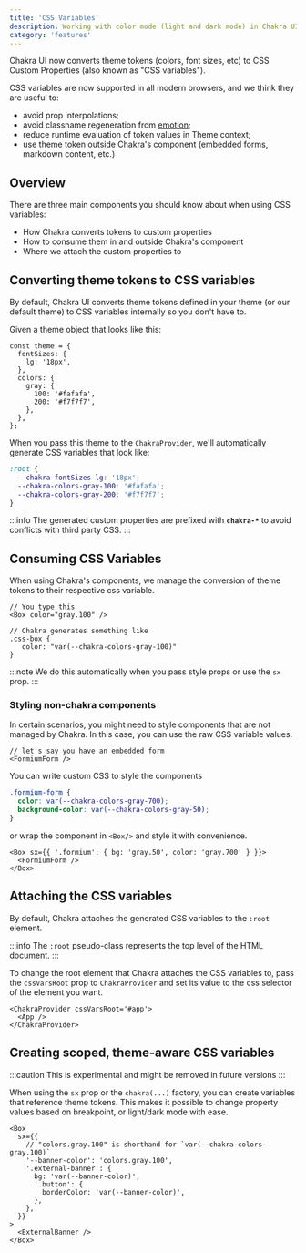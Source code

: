 ```yaml
---
title: 'CSS Variables'
description: Working with color mode (light and dark mode) in Chakra UI
category: 'features'
---
```


Chakra UI now converts theme tokens (colors, font sizes, etc) to CSS Custom
Properties (also known as "CSS variables").

CSS variables are now supported in all modern browsers, and we think they are
useful to:

- avoid prop interpolations;
- avoid classname regeneration from
  [emotion](https://emotion.sh/docs/introduction);
- reduce runtime evaluation of token values in Theme context;
- use theme token outside Chakra's component (embedded forms, markdown content,
  etc.)

## Overview

There are three main components you should know about when using CSS variables:

- How Chakra converts tokens to custom properties
- How to consume them in and outside Chakra's component
- Where we attach the custom properties to

## Converting theme tokens to CSS variables

By default, Chakra UI converts theme tokens defined in your theme (or our
default theme) to CSS variables internally so you don't have to.

Given a theme object that looks like this:

```tsx
const theme = {
  fontSizes: {
    lg: '18px',
  },
  colors: {
    gray: {
      100: '#fafafa',
      200: '#f7f7f7',
    },
  },
};
```

When you pass this theme to the `ChakraProvider`, we'll automatically generate
CSS variables that look like:

```css
:root {
  --chakra-fontSizes-lg: '18px';
  --chakra-colors-gray-100: '#fafafa';
  --chakra-colors-gray-200: '#f7f7f7';
}
```

:::info
The generated custom properties are prefixed with **`chakra-*`** to
avoid conflicts with third party CSS.
:::

## Consuming CSS Variables

When using Chakra's components, we manage the conversion of theme tokens to
their respective css variable.

```tsx
// You type this
<Box color="gray.100" />

// Chakra generates something like
.css-box {
   color: "var(--chakra-colors-gray-100)"
}
```

:::note
We do this automatically when you pass style props or use the `sx` prop.
:::

### Styling non-chakra components

In certain scenarios, you might need to style components that are not managed by
Chakra. In this case, you can use the raw CSS variable values.

```tsx
// let's say you have an embedded form
<FormiumForm />
```

You can write custom CSS to style the components

```css
.formium-form {
  color: var(--chakra-colors-gray-700);
  background-color: var(--chakra-colors-gray-50);
}
```

or wrap the component in `<Box/>` and style it with convenience.

```tsx
<Box sx={{ '.formium': { bg: 'gray.50', color: 'gray.700' } }}>
  <FormiumForm />
</Box>
```

## Attaching the CSS variables

By default, Chakra attaches the generated CSS variables to the `:root` element.

:::info
The `:root` pseudo-class represents the top level of the HTML document.
:::

To change the root element that Chakra attaches the CSS variables to, pass the
`cssVarsRoot` prop to `ChakraProvider` and set its value to the css selector of
the element you want.

```tsx
<ChakraProvider cssVarsRoot='#app'>
  <App />
</ChakraProvider>
```

## Creating scoped, theme-aware CSS variables

:::caution
This is experimental and might be removed in future versions
:::

When using the `sx` prop or the `chakra(...)` factory, you can create variables
that reference theme tokens. This makes it possible to change property values
based on breakpoint, or light/dark mode with ease.

```tsx
<Box
  sx={{
    // "colors.gray.100" is shorthand for `var(--chakra-colors-gray.100)`
    '--banner-color': 'colors.gray.100',
    '.external-banner': {
      bg: 'var(--banner-color)',
      '.button': {
        borderColor: 'var(--banner-color)',
      },
    },
  }}
>
  <ExternalBanner />
</Box>
```
